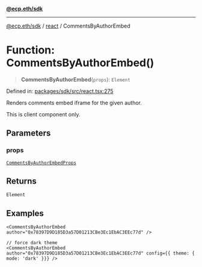 [**@ecp.eth/sdk**](/sdk-reference/index.mdx)

***

[@ecp.eth/sdk](/sdk-reference/index.mdx) / [react](/sdk-reference/react/index.mdx) / CommentsByAuthorEmbed

# Function: CommentsByAuthorEmbed()

> **CommentsByAuthorEmbed**(`props`): `Element`

Defined in: [packages/sdk/src/react.tsx:275](https://github.com/ecp-eth/comments-monorepo/blob/main/packages/sdk/src/react.tsx#L275)

Renders comments embed iframe for the given author.

This is client component only.

## Parameters

### props

[`CommentsByAuthorEmbedProps`](/sdk-reference/react/type-aliases/CommentsByAuthorEmbedProps.mdx)

## Returns

`Element`

## Examples

```tsx
<CommentsByAuthorEmbed author="0x78397D9D185D3a57D01213CBe3Ec1EbAC3EEc77d" />
```

```tsx
// force dark theme
<CommentsByAuthorEmbed author="0x78397D9D185D3a57D01213CBe3Ec1EbAC3EEc77d" config={{ theme: { mode: 'dark' }}} />
```
